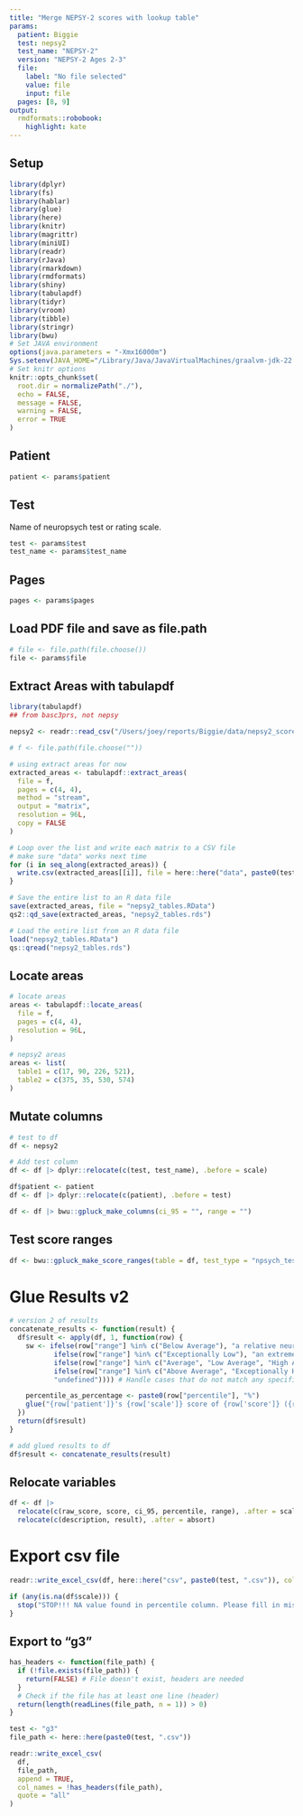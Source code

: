 ```yaml
---
title: "Merge NEPSY-2 scores with lookup table"
params:
  patient: Biggie
  test: nepsy2
  test_name: "NEPSY-2"
  version: "NEPSY-2 Ages 2-3"
  file:
    label: "No file selected"
    value: file
    input: file
  pages: [8, 9]
output:
  rmdformats::robobook:
    highlight: kate
---
```


## Setup

```r
library(dplyr)
library(fs)
library(hablar)
library(glue)
library(here)
library(knitr)
library(magrittr)
library(miniUI)
library(readr)
library(rJava)
library(rmarkdown)
library(rmdformats)
library(shiny)
library(tabulapdf)
library(tidyr)
library(vroom)
library(tibble)
library(stringr)
library(bwu)
# Set JAVA environment
options(java.parameters = "-Xmx16000m")
Sys.setenv(JAVA_HOME="/Library/Java/JavaVirtualMachines/graalvm-jdk-22.0.1+8.1/Contents/Home")
# Set knitr options
knitr::opts_chunk$set(
  root.dir = normalizePath("./"),
  echo = FALSE,
  message = FALSE,
  warning = FALSE,
  error = TRUE
)
```

## Patient

```r
patient <- params$patient
```

## Test

Name of neuropsych test or rating scale.

```r
test <- params$test
test_name <- params$test_name
```

## Pages

```r
pages <- params$pages
```

## Load PDF file and save as file.path

```r
# file <- file.path(file.choose())
file <- params$file
```

## Extract Areas with tabulapdf

```r
library(tabulapdf)
## from basc3prs, not nepsy

nepsy2 <- readr::read_csv("/Users/joey/reports/Biggie/data/nepsy2_scores.csv")

# f <- file.path(file.choose(""))

# using extract areas for now
extracted_areas <- tabulapdf::extract_areas(
  file = f,
  pages = c(4, 4),
  method = "stream",
  output = "matrix",
  resolution = 96L,
  copy = FALSE
)
```

```r
# Loop over the list and write each matrix to a CSV file
# make sure "data" works next time
for (i in seq_along(extracted_areas)) {
  write.csv(extracted_areas[[i]], file = here::here("data", paste0(test, "_", i, ".csv")), row.names = FALSE)
}

# Save the entire list to an R data file
save(extracted_areas, file = "nepsy2_tables.RData")
qs2::qd_save(extracted_areas, "nepsy2_tables.rds")
```

```r
# Load the entire list from an R data file
load("nepsy2_tables.RData")
qs::qread("nepsy2_tables.rds")
```

## Locate areas

```r
# locate areas
areas <- tabulapdf::locate_areas(
  file = f,
  pages = c(4, 4),
  resolution = 96L,
)
```

```r
# nepsy2 areas
areas <- list(
  table1 = c(17, 90, 226, 521),
  table2 = c(375, 35, 530, 574)
)
```

## Mutate columns

```r
# test to df
df <- nepsy2

# Add test column
df <- df |> dplyr::relocate(c(test, test_name), .before = scale)

df$patient <- patient
df <- df |> dplyr::relocate(c(patient), .before = test)
```

```r
df <- df |> bwu::gpluck_make_columns(ci_95 = "", range = "")
```

## Test score ranges

```r
df <- bwu::gpluck_make_score_ranges(table = df, test_type = "npsych_test")
```

# Glue Results v2

```r

# version 2 of results
concatenate_results <- function(result) {
  df$result <- apply(df, 1, function(row) {
    sw <- ifelse(row["range"] %in% c("Below Average"), "a relative neurocognitive weakness and moderate concern",
           ifelse(row["range"] %in% c("Exceptionally Low"), "an extreme relative neurocognitive weakness and a clinically significant concern",
           ifelse(row["range"] %in% c("Average", "Low Average", "High Average"), "an area of typical functioning",
           ifelse(row["range"] %in% c("Above Average", "Exceptionally High"), "a relative neurocognitive strength",
           "undefined")))) # Handle cases that do not match any specified category

    percentile_as_percentage <- paste0(row["percentile"], "%")
    glue("{row['patient']}'s {row['scale']} score of {row['score']} ({row['ci_95']}) is classified as {row['range']} and is ranked at the {row['percentile']}th percentile, indicating performance as good as or better than {percentile_as_percentage} of same age peers from the general population. This estimate of {row['description']} is considered {sw}.")
  })
  return(df$result)
}

# add glued results to df
df$result <- concatenate_results(result)
```

## Relocate variables

```r
df <- df |>
  relocate(c(raw_score, score, ci_95, percentile, range), .after = scale) |>
  relocate(c(description, result), .after = absort)
```

# Export csv file

```r
readr::write_excel_csv(df, here::here("csv", paste0(test, ".csv")), col_names = TRUE, na = "")

if (any(is.na(df$scale))) {
  stop("STOP!!! NA value found in percentile column. Please fill in missing values.")
}
```

## Export to "g3"

```r
has_headers <- function(file_path) {
  if (!file.exists(file_path)) {
    return(FALSE) # File doesn't exist, headers are needed
  }
  # Check if the file has at least one line (header)
  return(length(readLines(file_path, n = 1)) > 0)
}

test <- "g3"
file_path <- here::here(paste0(test, ".csv"))

readr::write_excel_csv(
  df,
  file_path,
  append = TRUE,
  col_names = !has_headers(file_path),
  quote = "all"
)
```
